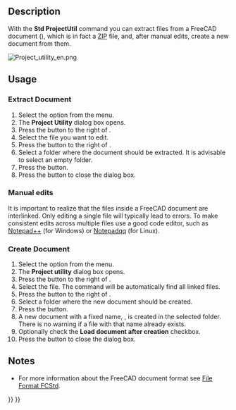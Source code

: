 <languages/>
<translate>

<!--T:1-->
{{Docnav
|[[Std_ExportDependencyGraph|ExportDependencyGraph]]
|[[Std_DlgParameter|DlgParameter]]
|[[Std_Tools_Menu|Std Tools Menu]]
|IconL=
|IconR=Std_DlgParameter.svg
|IconC=Freecad.svg
}}

<!--T:2-->
{{GuiCommand
|Name=Std ProjectUtil
|MenuLocation=Tools → Document Utility
|Workbenches=All
}}

==Description== <!--T:3-->

<!--T:4-->
With the '''Std ProjectUtil''' command you can extract files from a FreeCAD document ({{FileName|*.FCStd}}), which is in fact a [https://en.wikipedia.org/wiki/Zip_(file_format) ZIP] file, and, after manual edits, create a new document from them.

</translate>
[[Image:Project_utility_en.png]]
<translate>
<!--T:5-->
{{Caption|The Project utility dialog box}}

==Usage== <!--T:6-->

===Extract Document=== <!--T:7-->

<!--T:8-->
# Select the {{MenuCommand|Tools → [[Image:Std_ProjectUtil.svg|16px]] Document Utility}} option from the menu.
# The '''Project Utility''' dialog box opens.
# Press the {{Button|…}} button to the right of {{MenuCommand|Extract Document → Source}}.
# Select the {{FileName|*.FCStd}} file you want to edit.
# Press the {{Button|…}} button to the right of {{MenuCommand|Extract Document → Destination}}.
# Select a folder where the document should be extracted. It is advisable to select an empty folder.
# Press the {{Button|Extract}} button.
# Press the {{Button|Close}} button to close the dialog box.

===Manual edits=== <!--T:9-->

<!--T:10-->
It is important to realize that the files inside a FreeCAD document are interlinked. Only editing a single file will typically lead to errors. To make consistent edits across multiple files use a good code editor, such as [https://notepad-plus-plus.org/ Notepad++] (for Windows) or [https://notepadqq.com/s/ Notepadqq] (for Linux).

===Create Document=== <!--T:11-->

<!--T:12-->
# Select the {{MenuCommand|Tools → [[Image:Std_ProjectUtil.svg|16px]] Project Utility}} option from the menu.
# The '''Project utility''' dialog box opens.
# Press the {{Button|…}} button to the right of {{MenuCommand|Create Document → Source}}.
# Select the {{FileName|Document.xml}} file. The command will be automatically find all linked files.
# Press the {{Button|…}} button to the right of {{MenuCommand|Create Document → Destination}}.
# Select a folder where the new document should be created.
# Press the {{Button|Create}} button.
# A new document with a fixed name, {{FileName|project.fcstd}}, is created in the selected folder. There is no warning if a file with that name already exists.
# Optionally check the '''Load document after creation''' checkbox.
# Press the {{Button|Close}} button to close the dialog box.

==Notes== <!--T:13-->

<!--T:14-->
* For more information about the FreeCAD document format see [[File_Format_FCStd|File Format FCStd]].


<!--T:15-->
{{Docnav
|[[Std_ExportDependencyGraph|ExportDependencyGraph]]
|[[Std_DlgParameter|DlgParameter]]
|[[Std_Tools_Menu|Std Tools Menu]]
|IconL=
|IconR=Std_DlgParameter.svg
|IconC=Freecad.svg
}}

</translate>
{{Std_Base_navi{{#translation:}}}}
{{Userdocnavi{{#translation:}}}}